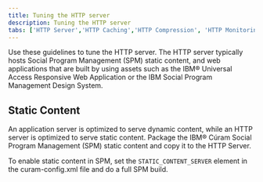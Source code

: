 ```yaml
---
title: Tuning the HTTP server
description: Tuning the HTTP server
tabs: ['HTTP Server','HTTP Caching','HTTP Compression', 'HTTP Monitoring', 'Persistent Connections','Thread Tuning']
---
```


Use these guidelines to tune the HTTP server. The HTTP server typically hosts Social Program Management
(SPM) static content, and web applications that are built by using assets such as the IBM® Universal Access
Responsive Web Application or the IBM Social Program Management Design System.

## Static Content

An application server is optimized to serve dynamic content, while an HTTP server is optimized to serve static content.
Package the IBM® Cúram Social Program Management (SPM) static content and copy it to the HTTP Server.

To enable static content in SPM, set the `STATIC_CONTENT_SERVER` element in the curam-config.xml file and do a full SPM build.
